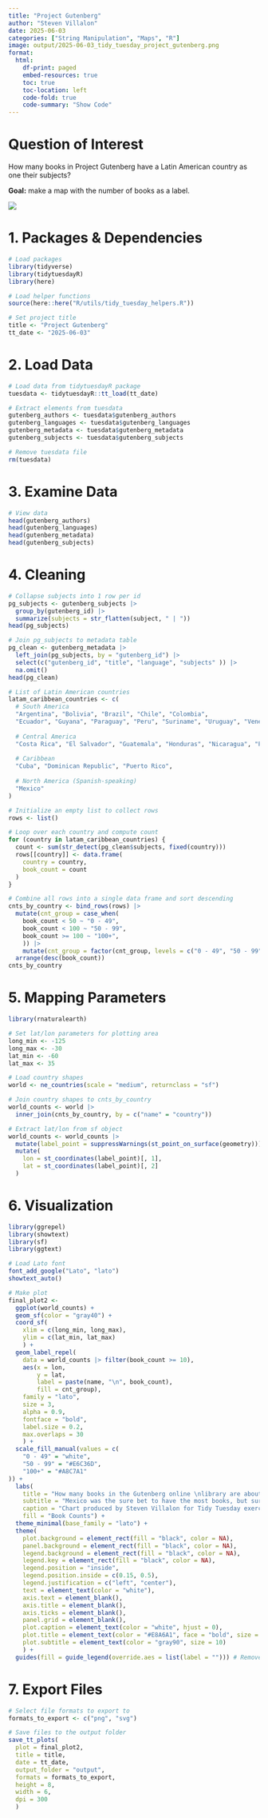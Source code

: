 ```yaml
---
title: "Project Gutenberg"
author: "Steven Villalon"
date: 2025-06-03
categories: ["String Manipulation", "Maps", "R"]
image: output/2025-06-03_tidy_tuesday_project_gutenberg.png
format:
  html:
    df-print: paged
    embed-resources: true
    toc: true
    toc-location: left
    code-fold: true
    code-summary: "Show Code"
---
```


# Question of Interest

How many books in Project Gutenberg have a Latin American country as one their subjects?

**Goal:** make a map with the number of books as a label.

![](output/2025-06-03_tidy_tuesday_project_gutenberg.svg){fig-alt="Final plot"}

# 1. Packages & Dependencies

```r
# Load packages
library(tidyverse)
library(tidytuesdayR)
library(here)

# Load helper functions
source(here::here("R/utils/tidy_tuesday_helpers.R"))

# Set project title
title <- "Project Gutenberg"
tt_date <- "2025-06-03"

```

# 2. Load Data

```r
# Load data from tidytuesdayR package
tuesdata <- tidytuesdayR::tt_load(tt_date)

# Extract elements from tuesdata
gutenberg_authors <- tuesdata$gutenberg_authors
gutenberg_languages <- tuesdata$gutenberg_languages
gutenberg_metadata <- tuesdata$gutenberg_metadata
gutenberg_subjects <- tuesdata$gutenberg_subjects

# Remove tuesdata file
rm(tuesdata)

```

# 3. Examine Data

```r
# View data
head(gutenberg_authors)
head(gutenberg_languages)
head(gutenberg_metadata)
head(gutenberg_subjects)

```

# 4. Cleaning

```r
# Collapse subjects into 1 row per id
pg_subjects <- gutenberg_subjects |> 
  group_by(gutenberg_id) |> 
  summarize(subjects = str_flatten(subject, " | "))
head(pg_subjects)

```

```r
# Join pg_subjects to metadata table
pg_clean <- gutenberg_metadata |> 
  left_join(pg_subjects, by = "gutenberg_id") |> 
  select(c("gutenberg_id", "title", "language", "subjects" )) |> 
  na.omit()
head(pg_clean)

```

```r
# List of Latin American countries
latam_caribbean_countries <- c(
  # South America
  "Argentina", "Bolivia", "Brazil", "Chile", "Colombia",
  "Ecuador", "Guyana", "Paraguay", "Peru", "Suriname", "Uruguay", "Venezuela",
  
  # Central America
  "Costa Rica", "El Salvador", "Guatemala", "Honduras", "Nicaragua", "Panama",
  
  # Caribbean
  "Cuba", "Dominican Republic", "Puerto Rico",
  
  # North America (Spanish-speaking)
  "Mexico"
)

```

```r
# Initialize an empty list to collect rows
rows <- list()

# Loop over each country and compute count
for (country in latam_caribbean_countries) {
  count <- sum(str_detect(pg_clean$subjects, fixed(country)))
  rows[[country]] <- data.frame(
    country = country,
    book_count = count
  )
}

# Combine all rows into a single data frame and sort descending
cnts_by_country <- bind_rows(rows) |> 
  mutate(cnt_group = case_when(
    book_count < 50 ~ "0 - 49",
    book_count < 100 ~ "50 - 99",
    book_count >= 100 ~ "100+",
    )) |> 
    mutate(cnt_group = factor(cnt_group, levels = c("0 - 49", "50 - 99", "100+"), ordered = TRUE)) |> 
  arrange(desc(book_count))
cnts_by_country

```

# 5. Mapping Parameters

```r
library(rnaturalearth)

# Set lat/lon parameters for plotting area
long_min <- -125 
long_max <- -30
lat_min <- -60
lat_max <- 35

# Load country shapes
world <- ne_countries(scale = "medium", returnclass = "sf")

# Join country shapes to cnts_by_country
world_counts <- world |> 
  inner_join(cnts_by_country, by = c("name" = "country"))

# Extract lat/lon from sf object
world_counts <- world_counts |>
  mutate(label_point = suppressWarnings(st_point_on_surface(geometry))) |>
  mutate(
    lon = st_coordinates(label_point)[, 1],
    lat = st_coordinates(label_point)[, 2]
  )

```

# 6. Visualization

```r
library(ggrepel)
library(showtext)
library(sf)
library(ggtext)

# Load Lato font
font_add_google("Lato", "lato")
showtext_auto()

# Make plot
final_plot2 <- 
  ggplot(world_counts) +
  geom_sf(color = "gray40") +
  coord_sf(
    xlim = c(long_min, long_max), 
    ylim = c(lat_min, lat_max)
    ) +
  geom_label_repel(
    data = world_counts |> filter(book_count >= 10),
    aes(x = lon,
        y = lat,
        label = paste(name, "\n", book_count),
        fill = cnt_group),
    family = "lato",
    size = 3,
    alpha = 0.9,
    fontface = "bold",
    label.size = 0.2,
    max.overlaps = 30
    ) +
  scale_fill_manual(values = c(
    "0 - 49" = "white",
    "50 - 99" = "#E6C36D",
    "100+" = "#A8C7A1"
)) +
  labs(
    title = "How many books in the Gutenberg online \nlibrary are about Latin America?",
    subtitle = "Mexico was the sure bet to have the most books, but surprised to see so few for Puerto Rico, \nColombia, and Venezuela. Books in the library are at least 95 years old and are not currently \nunder copyright.",
    caption = "Chart produced by Steven Villalon for Tidy Tuesday exercise on June 3, 2025.",
    fill = "Book Counts") +
  theme_minimal(base_family = "lato") +
  theme(
    plot.background = element_rect(fill = "black", color = NA),
    panel.background = element_rect(fill = "black", color = NA),
    legend.background = element_rect(fill = "black", color = NA),
    legend.key = element_rect(fill = "black", color = NA),
    legend.position = "inside",
    legend.position.inside = c(0.15, 0.5),
    legend.justification = c("left", "center"),
    text = element_text(color = "white"),
    axis.text = element_blank(),
    axis.title = element_blank(),
    axis.ticks = element_blank(),
    panel.grid = element_blank(),
    plot.caption = element_text(color = "white", hjust = 0),
    plot.title = element_text(color = "#E8A6A1", face = "bold", size = 20),
    plot.subtitle = element_text(color = "gray90", size = 10)
    ) + 
  guides(fill = guide_legend(override.aes = list(label = ""))) # Remove "a" from legend

```

# 7. Export Files

```r
# Select file formats to export to
formats_to_export <- c("png", "svg")

# Save files to the output folder
save_tt_plots(
  plot = final_plot2, 
  title = title, 
  date = tt_date,
  output_folder = "output", 
  formats = formats_to_export, 
  height = 8,
  width = 6,
  dpi = 300
  )
```
